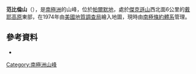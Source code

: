 {{coord|71|18|S|63|30|W|display=title}}

'''范比倫山'''（{{lang-en|Mount Van Buren}}），是[[南極洲|南極洲]]的山峰，位於[[帕爾默地|帕爾默地]]，處於[[傑克遜山_(南極洲)|傑克遜山]]西北面6公里的[[戴耶高原|戴耶高原]]東部，在1974年由[[美國地質調查局|美國地質調查局]]繪入地圖，現時由[[南極條約體系|南極條約體系]]管理。

==參考資料==
*{{usgs-gazetteer}}

{{Antarctica-geo-stub}}
[[Category:南極洲山峰|Category:南極洲山峰]]